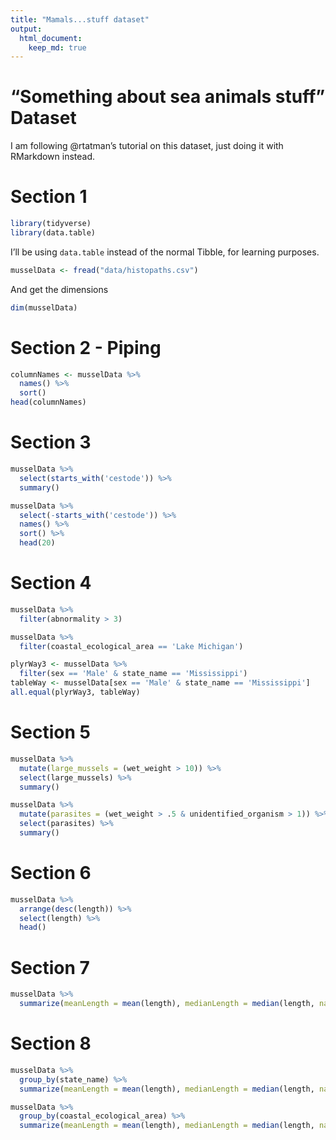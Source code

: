```yaml
---
title: "Mamals...stuff dataset"
output: 
  html_document:
    keep_md: true
---
```


# "Something about sea animals stuff" Dataset

I am following @rtatman's tutorial on this dataset, just doing it with RMarkdown instead.

# Section 1

```r
library(tidyverse)
library(data.table)
```

I'll be using `data.table` instead of the normal Tibble, for learning purposes.

```r
musselData <- fread("data/histopaths.csv")
```

And get the dimensions
```r
dim(musselData)
```

# Section 2 - Piping

```r
columnNames <- musselData %>%
  names() %>%
  sort()
head(columnNames)
```


# Section 3

```r
musselData %>%
  select(starts_with('cestode')) %>%
  summary()
```

```r
musselData %>%
  select(-starts_with('cestode')) %>%
  names() %>%
  sort() %>%
  head(20) 
```

# Section 4

```r
musselData %>%
  filter(abnormality > 3)
```

```r
musselData %>%
  filter(coastal_ecological_area == 'Lake Michigan')
```

```r
plyrWay3 <- musselData %>%
  filter(sex == 'Male' & state_name == 'Mississippi')
tableWay <- musselData[sex == 'Male' & state_name == 'Mississippi']
all.equal(plyrWay3, tableWay)
```

# Section 5

```r
musselData %>%
  mutate(large_mussels = (wet_weight > 10)) %>%
  select(large_mussels) %>%
  summary()
```

```r
musselData %>%
  mutate(parasites = (wet_weight > .5 & unidentified_organism > 1)) %>%
  select(parasites) %>%
  summary()
```

# Section 6

```r
musselData %>%
  arrange(desc(length)) %>%
  select(length) %>%
  head()
```

# Section 7

```r
musselData %>%
  summarize(meanLength = mean(length), medianLength = median(length, na.rm = T))
```

# Section 8

```r
musselData %>%
  group_by(state_name) %>%
  summarize(meanLength = mean(length), medianLength = median(length, na.rm=T))
```

```r
musselData %>%
  group_by(coastal_ecological_area) %>%
  summarize(meanLength = mean(length), medianLength = median(length, na.rm=T))
```
